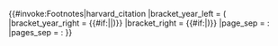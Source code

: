 <includeonly>{{#invoke:Footnotes|harvard_citation
|bracket_year_left = (
|bracket_year_right = {{#if:{{{p|}}}{{{page|}}}{{{pp|}}}{{{pages|}}}{{{loc|}}}||)}}
|bracket_right = {{#if:{{{p|}}}{{{page|}}}{{{pp|}}}{{{pages|}}}{{{loc|}}}|)}}
|page_sep = :
|pages_sep = :
}}</includeonly><noinclude>
{{documentation}}
</noinclude>